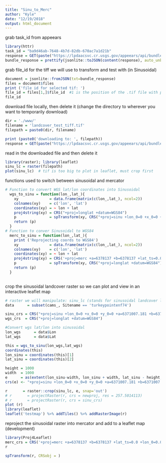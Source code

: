```yaml
---
title: "Sinu_to_Merc"
author: "Kyle"
date: "12/19/2018"
output: html_document
---
```



grab task_id from appeears
```r
library(httr)
task_id = "ba9d46ab-7648-4b7d-82db-670ac7a1d21b"
response = GET(paste("https://lpdaacsvc.cr.usgs.gov/appeears/api/bundle/", task_id, sep = ""))
bundle_response = prettify(jsonlite::toJSON(content(response), auto_unbox = TRUE))
```

grab file_id for the tiff we will use to transform and test with (in Sinusoidal)
```r
document = jsonlite::fromJSON(txt=bundle_response)
files = document$files
print ('file id for selected tif: ')
file_id = files[1,]$file_id  #1 is the position of the .tif file with pft
file_id
```

download file locally, then delete it (change the directory to wherever you want to temporarily download)
```r
dir = './www/'
filename = 'landcover_test_tiff.tif'
filepath = paste0(dir, filename)

print (paste0('downloading to: ', filepath))
response = GET(paste("https://lpdaacsvc.cr.usgs.gov/appeears/api/bundle/", task_id , '/', file_id, sep = ""), write_disk(filepath, overwrite = TRUE), progress())

```
read in the downloaded file and then delete it
```r
library(raster); library(leaflet)
sinu_lc = raster(filepath)
plot(sinu_lc)  # tif is too big to plot in leaflet, must crop first
```

functions used to switch between sinusoidal and mercator
```r
# Function to convert WGS lat/lon coordinates into Sinusoidal
  wgs_to_sinu = function(lon_,lat_){
    xy              = data.frame(matrix(c(lon_,lat_), ncol=2))
    colnames(xy)    = c('lon', 'lat')
    coordinates(xy) = ~ lon + lat
    proj4string(xy) = CRS("+proj=longlat +datum=WGS84")
    p               = spTransform(xy, CRS("+proj=sinu +lon_0=0 +x_0=0 +y_0=0 +a=6371007.181 +b=6371007.181 +units=m +no_defs"))
    return (p)
  }
# Function to conver Sinusoidal to WGS84
  merc_to_sinu = function(lon_,lat_){
    print ('Reprojecting coords to WGS84')
    xy              = data.frame(matrix(c(lon_,lat_), ncol=2))
    colnames(xy)    = c('lon', 'lat')
    coordinates(xy) = ~ lon + lat
    proj4string(xy) = CRS('+proj=merc +a=6378137 +b=6378137 +lat_ts=0.0 +lon_0=0.0 +x_0=0.0 +y_0=0 +k=1.0 +units=m+nadgrids=@null +wktext  +no_defs')
    p               = spTransform(xy, CRS("+proj=longlat +datum=WGS84"))
    return (p)
  }
  
```

crop the sinusoidal landcover raster so we can plot and view in an interactive leaflet map
```r
# raster we will manipulate: sinu_lc (stands for sinusoidal landcover layer)
data      = subset(cams_, Sitename == 'turkeypointenf74')

sinu_crs = CRS("+proj=sinu +lon_0=0 +x_0=0 +y_0=0 +a=6371007.181 +b=6371007.181 +units=m +no_defs")
wgs_crs  = CRS("+proj=longlat +datum=WGS84")

#Convert wgs lat/lon into sinusoidal
lon_wgs      = data$Lon
lat_wgs      = data$Lat

this = wgs_to_sinu(lon_wgs,lat_wgs)
coordinates(this)
lon_sinu = coordinates(this)[1]
lat_sinu = coordinates(this)[2]

height = 1000
width  = 1000
e      = as(extent(lon_sinu-width, lon_sinu + width, lat_sinu - height, lat_sinu + height), 'SpatialPolygons')
crs(e) <- "+proj=sinu +lon_0=0 +x_0=0 +y_0=0 +a=6371007.181 +b=6371007.181 +units=m +no_defs"

r       = raster::crop(sinu_lc, e, snap='out')
# r       = projectRaster(r, crs = newproj, res = 257.5014113)
# r       = projectRaster(r, crs = sinu_crs)
plot (r)
library(leaflet)
leaflet('testmap') %>% addTiles() %>% addRasterImage(r)
```

reproject the sinusoidal raster into mercator and add to a leaflet map (development)
```r
library(Proj4Leaflet)
merc_crs = CRS('+proj=merc +a=6378137 +b=6378137 +lat_ts=0.0 +lon_0=0.0 +x_0=0.0 +y_0=0 +k=1.0 +units=m+nadgrids=@null +wktext  +no_defs')
r

spTransform(r, CRSobj = )


```




